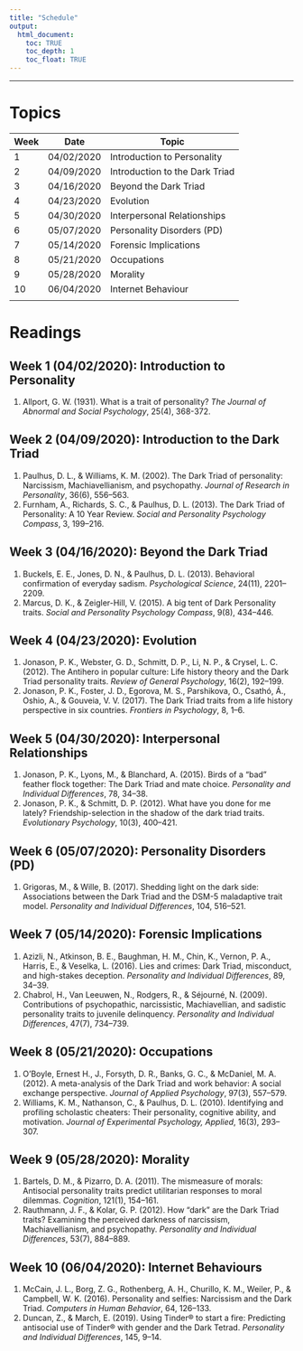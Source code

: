 ```yaml
---
title: "Schedule"
output: 
  html_document:
    toc: TRUE
    toc_depth: 1
    toc_float: TRUE
---
```


***

# Topics

| Week | Date       | Topic                              |
|------|------------|------------------------------------|
| 1    | 04/02/2020 | Introduction to Personality        |
| 2    | 04/09/2020 | Introduction to the Dark Triad     |
| 3    | 04/16/2020 | Beyond the Dark Triad              |
| 4    | 04/23/2020 | Evolution                          |
| 5    | 04/30/2020 | Interpersonal Relationships        |
| 6    | 05/07/2020 | Personality Disorders (PD)         |
| 7    | 05/14/2020 | Forensic Implications              |
| 8    | 05/21/2020 | Occupations                        |
| 9    | 05/28/2020 | Morality                           |
| 10   | 06/04/2020 | Internet Behaviour                 |
|      |            |                                    |

# Readings

## Week 1 (04/02/2020): Introduction to Personality
  1. Allport, G. W. (1931). What is a trait of personality? *The Journal of Abnormal and Social Psychology*, 25(4), 368-372.
  
## Week 2 (04/09/2020): Introduction to the Dark Triad
  1. Paulhus, D. L., & Williams, K. M. (2002). The Dark Triad of personality: Narcissism, Machiavellianism, and psychopathy. *Journal of Research in Personality*, 36(6), 556–563.
  1. Furnham, A., Richards, S. C., & Paulhus, D. L. (2013). The Dark Triad of Personality: A 10 Year Review. *Social and Personality Psychology Compass*, 3, 199–216. 

## Week 3 (04/16/2020): Beyond the Dark Triad
  1. Buckels, E. E., Jones, D. N., & Paulhus, D. L. (2013). Behavioral confirmation of everyday sadism. *Psychological Science*, 24(11), 2201–2209.
  1. Marcus, D. K., & Zeigler-Hill, V. (2015). A big tent of Dark Personality traits. *Social and Personality Psychology Compass*, 9(8), 434–446.
  
## Week 4 (04/23/2020): Evolution
  1. Jonason, P. K., Webster, G. D., Schmitt, D. P., Li, N. P., & Crysel, L. C. (2012). The Antihero in popular culture: Life history theory and the Dark Triad personality traits. *Review of General Psychology*, 16(2), 192–199.
  1. Jonason, P. K., Foster, J. D., Egorova, M. S., Parshikova, O., Csathó, Á., Oshio, A., & Gouveia, V. V. (2017). The Dark Triad traits from a life history perspective in six countries. *Frontiers in Psychology*, 8, 1–6.
  
## Week 5 (04/30/2020): Interpersonal Relationships
  1. Jonason, P. K., Lyons, M., & Blanchard, A. (2015). Birds of a “bad” feather flock together: The Dark Triad and mate choice. *Personality and Individual Differences*, 78, 34–38.
  1. Jonason, P. K., & Schmitt, D. P. (2012). What have you done for me lately? Friendship-selection in the shadow of the dark triad traits. *Evolutionary Psychology*, 10(3), 400–421.
  
## Week 6 (05/07/2020): Personality Disorders (PD)
  1. Grigoras, M., & Wille, B. (2017). Shedding light on the dark side: Associations between the Dark Triad and the DSM-5 maladaptive trait model. *Personality and Individual Differences*, 104, 516–521.
  
## Week 7 (05/14/2020): Forensic Implications
  1. Azizli, N., Atkinson, B. E., Baughman, H. M., Chin, K., Vernon, P. A., Harris, E., & Veselka, L. (2016). Lies and crimes: Dark Triad, misconduct, and high-stakes deception. *Personality and Individual Differences*, 89, 34–39.
  1. Chabrol, H., Van Leeuwen, N., Rodgers, R., & Séjourné, N. (2009). Contributions of psychopathic, narcissistic, Machiavellian, and sadistic personality traits to juvenile delinquency. *Personality and Individual Differences*, 47(7), 734–739. 

## Week 8 (05/21/2020): Occupations
  1. O’Boyle, Ernest H., J., Forsyth, D. R., Banks, G. C., & McDaniel, M. A. (2012). A meta-analysis of the Dark Triad and work behavior: A social exchange perspective. *Journal of Applied Psychology*, 97(3), 557–579.
  1. Williams, K. M., Nathanson, C., & Paulhus, D. L. (2010). Identifying and profiling scholastic cheaters: Their personality, cognitive ability, and motivation. *Journal of Experimental Psychology, Applied*, 16(3), 293–307.

## Week 9 (05/28/2020): Morality
  1. Bartels, D. M., & Pizarro, D. A. (2011). The mismeasure of morals: Antisocial personality traits predict utilitarian responses to moral dilemmas. *Cognition*, 121(1), 154–161.
  1. Rauthmann, J. F., & Kolar, G. P. (2012). How “dark” are the Dark Triad traits? Examining the perceived darkness of narcissism, Machiavellianism, and psychopathy. *Personality and Individual Differences*, 53(7), 884–889.

## Week 10 (06/04/2020): Internet Behaviours
  1. McCain, J. L., Borg, Z. G., Rothenberg, A. H., Churillo, K. M., Weiler, P., & Campbell, W. K. (2016). Personality and selfies: Narcissism and the Dark Triad. *Computers in Human Behavior*, 64, 126–133.
  1. Duncan, Z., & March, E. (2019). Using Tinder® to start a fire: Predicting antisocial use of Tinder® with gender and the Dark Tetrad. *Personality and Individual Differences*, 145, 9–14.